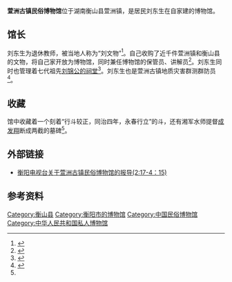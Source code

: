 {{Infobox Museum|name=萱洲古镇民俗博物馆|image=|imagesize=|caption=|map_type=|map_caption=|latitude=|longitude=|established=|dissolved=|location=[[湖南省|湖南省]][[衡阳市|衡阳市]][[衡山县|衡山县]][[萱洲镇|萱洲镇]]|type=历史博物馆|visitors=|director=刘东生|curator=|publictransit=|website=}}'''萱洲古镇民俗博物馆'''位于湖南衡山县萱洲镇，是居民刘东生在自家建的博物馆。

== 馆长 ==
刘东生为退休教师，被当地人称为“刘文物”<ref name=":1">{{Cite news|url=http://news.ldnews.cn/zhnews/hunan/201507/424894.shtml|title=文化创客：衡山用10年时间打造“忘忧小镇”|last=卢|first=幼莲|date=2015年7月20日|work=中国衡阳新闻网|accessdate=|archive-date=2018年7月10日|archive-url=https://web.archive.org/web/20180710041949/http://news.ldnews.cn/zhnews/hunan/201507/424894.shtml|dead-url=no}}</ref>。自己收购了近千件萱洲镇和衡山县的文物，将自己家开放为博物馆，同时兼任博物馆的保管员、讲解员<ref name=":0">{{Cite news|url=http://www.hydst.com/msxw/2015/07/18/20461838744.html|title=文化创客（三）：忘忧小镇的“春天”|last=邓|first=三喜|date=2015年7月18日|work=衡阳广电网|accessdate=|quote=视频的2:17-4：15|archive-date=2017年2月19日|archive-url=https://web.archive.org/web/20170219171811/http://www.hydst.com/msxw/2015/07/18/20461838744.html|dead-url=no}}</ref>。刘东生同时也管理着七代祖先[[刘锦公祠|刘锦公的祠堂]]<ref>{{Cite news|url=http://www.hydst.com/msxw/2015/07/18/20461838744.html|title=文化创客（三）：忘忧小镇的“春天”|last=邓|first=三喜|date=2015年7月18日|work=衡阳广电网|accessdate=|quote=视频的1:58起|archive-date=2017年2月19日|archive-url=https://web.archive.org/web/20170219171811/http://www.hydst.com/msxw/2015/07/18/20461838744.html|dead-url=no}}</ref>。刘东生也是萱洲古镇地质灾害群测群防员<ref>{{Cite web|url=http://www.zgkyb.com/observation/20140504_2205.htm|title=湖南萱洲古镇地灾治理模式能否复制？|accessdate=2018年7月20日|author=邹礼卿|date=2014年5月4日|coauthors=江翔|publisher=中国矿业报|archive-date=2020年9月28日|archive-url=https://web.archive.org/web/20200928030637/http://zgkyb.com/observation/20140504_2205.htm|dead-url=no}}</ref>。

== 收藏 ==
馆中收藏着一个刻着“行斗较正，同治四年，永春行立”的斗，还有湘军水师提督[[成发翔|成发翔]]断成两截的墓碑<ref name=":1" />。

== 外部链接 ==
* [http://www.hydst.com/msxw/2015/07/18/20461838744.html 衡阳电视台关于萱洲古镇民俗博物馆的报导(2:17-4：15)] {{Wayback|url=http://www.hydst.com/msxw/2015/07/18/20461838744.html |date=20170219171811 }}

== 参考资料 ==
{{Reflist|2}}{{衡阳文化场馆}}
[[Category:衡山县|Category:衡山县]]
[[Category:衡阳市的博物馆|Category:衡阳市的博物馆]]
[[Category:中国民俗博物馆|Category:中国民俗博物馆]]
[[Category:中华人民共和国私人博物馆|Category:中华人民共和国私人博物馆]]
